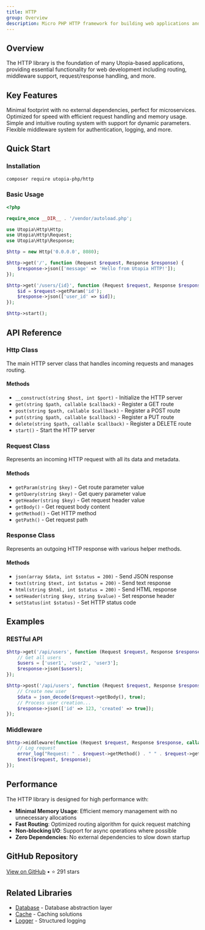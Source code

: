 ```yaml
---
title: HTTP
group: Overview
description: Micro PHP HTTP framework for building web applications and APIs.
---
```



<LibraryHeader
	title="HTTP"
	description="The Utopia HTTP library is a lightweight, high-performance HTTP framework designed for building modern web applications and APIs. It provides a clean, intuitive API for handling HTTP requests and responses with minimal overhead."
	tagline="Micro PHP HTTP framework for building web applications and APIs"
	githubUrl="https://github.com/utopia-php/http"
	stars={291}
	category="Network"
/>

## Overview

The HTTP library is the foundation of many Utopia-based applications, providing essential functionality for web development including routing, middleware support, request/response handling, and more.

## Key Features

<CardGrid>
	<Card title="Lightweight" icon="sparkles" gradient="blue">
		Minimal footprint with no external dependencies, perfect for microservices.
	</Card>
	<Card title="High Performance" icon="lightbulb" gradient="purple">
		Optimized for speed with efficient request handling and memory usage.
	</Card>
	<Card title="Easy Routing" icon="blocks" gradient="orange">
		Simple and intuitive routing system with support for dynamic parameters.
	</Card>
	<Card title="Middleware Support" icon="brush" gradient="green">
		Flexible middleware system for authentication, logging, and more.
	</Card>
</CardGrid>

## Quick Start

### Installation

```bash
composer require utopia-php/http
```

### Basic Usage

```php
<?php

require_once __DIR__ . '/vendor/autoload.php';

use Utopia\Http\Http;
use Utopia\Http\Request;
use Utopia\Http\Response;

$http = new Http('0.0.0.0', 8080);

$http->get('/', function (Request $request, Response $response) {
    $response->json(['message' => 'Hello from Utopia HTTP!']);
});

$http->get('/users/{id}', function (Request $request, Response $response) {
    $id = $request->getParam('id');
    $response->json(['user_id' => $id]);
});

$http->start();
```

## API Reference

### Http Class

The main HTTP server class that handles incoming requests and manages routing.

#### Methods

- `__construct(string $host, int $port)` - Initialize the HTTP server
- `get(string $path, callable $callback)` - Register a GET route
- `post(string $path, callable $callback)` - Register a POST route
- `put(string $path, callable $callback)` - Register a PUT route
- `delete(string $path, callable $callback)` - Register a DELETE route
- `start()` - Start the HTTP server

### Request Class

Represents an incoming HTTP request with all its data and metadata.

#### Methods

- `getParam(string $key)` - Get route parameter value
- `getQuery(string $key)` - Get query parameter value
- `getHeader(string $key)` - Get request header value
- `getBody()` - Get request body content
- `getMethod()` - Get HTTP method
- `getPath()` - Get request path

### Response Class

Represents an outgoing HTTP response with various helper methods.

#### Methods

- `json(array $data, int $status = 200)` - Send JSON response
- `text(string $text, int $status = 200)` - Send text response
- `html(string $html, int $status = 200)` - Send HTML response
- `setHeader(string $key, string $value)` - Set response header
- `setStatus(int $status)` - Set HTTP status code

## Examples

### RESTful API

```php
$http->get('/api/users', function (Request $request, Response $response) {
    // Get all users
    $users = ['user1', 'user2', 'user3'];
    $response->json($users);
});

$http->post('/api/users', function (Request $request, Response $response) {
    // Create new user
    $data = json_decode($request->getBody(), true);
    // Process user creation...
    $response->json(['id' => 123, 'created' => true]);
});
```

### Middleware

```php
$http->middleware(function (Request $request, Response $response, callable $next) {
    // Log request
    error_log("Request: " . $request->getMethod() . " " . $request->getPath());
    $next($request, $response);
});
```

## Performance

The HTTP library is designed for high performance with:

- **Minimal Memory Usage**: Efficient memory management with no unnecessary allocations
- **Fast Routing**: Optimized routing algorithm for quick request matching
- **Non-blocking I/O**: Support for async operations where possible
- **Zero Dependencies**: No external dependencies to slow down startup

## GitHub Repository

[View on GitHub](https://github.com/utopia-php/http) • ⭐ 291 stars

## Related Libraries

- [Database](/database) - Database abstraction layer
- [Cache](/cache) - Caching solutions
- [Logger](/logger) - Structured logging

